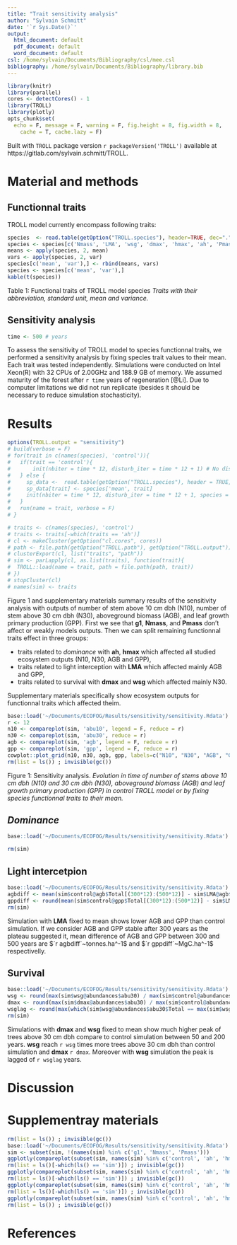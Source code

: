 ```yaml
---
title: "Trait sensitivity analysis"
author: "Sylvain Schmitt"
date: '`r Sys.Date()`'
output:
  html_document: default
  pdf_document: default
  word_document: default
csl: /home/sylvain/Documents/Bibliography/csl/mee.csl
bibliography: /home/sylvain/Documents/Bibliography/library.bib
---
```


```r
library(knitr)
library(parallel)
cores <- detectCores() - 1
library(TROLL)
library(plotly)
opts_chunk$set(
  echo = F, message = F, warning = F, fig.height = 8, fig.width = 8,
    cache = T, cache.lazy = F)
```

Built with `TROLL` package version `r packageVersion('TROLL')` available at https://gitlab.com/sylvain.schmitt/TROLL.

# Material and methods

## Functionnal traits

TROLL model currently encompass following traits:

```r
species  <- read.table(getOption("TROLL.species"), header=TRUE, dec=".", sep="", row.names = 1)
species <- species[c('Nmass', 'LMA', 'wsg', 'dmax', 'hmax', 'ah', 'Pmass', 'g1')]
means <- apply(species, 2, mean)
vars <- apply(species, 2, var)
species[c('mean', 'var'),] <- rbind(means, vars)
species <- species[c('mean', 'var'),]
kable(t(species))
```

Table 1: Functional traits of TROLL model species *Traits with their abbreviation, standard unit, mean and variance.*

## Sensitivity analysis

```r
time <- 500 # years
```

To assess the sensitivity of TROLL model to species functionnal traits, we performed a sensitivity analysis by fixing species trait values to their mean. Each trait was tested independently. Simulations were conducted on Intel Xeon(R) with 32 CPUs of 2.00GHz and 188.9 GB of memory. We assumed maturity of the forest after `r time` years of regeneration [@Li]. Due to computer limitations we did not run replicate (besides it should be necessary to reduce simulation stochasticity).

# Results

```r
options(TROLL.output = "sensitivity")
# build(verbose = F)
# for(trait in c(names(species), 'control')){
#   if(trait == 'control'){
#       init(nbiter = time * 12, disturb_iter = time * 12 + 1) # No disturbance
#   } else {
#     sp_data <-  read.table(getOption("TROLL.species"), header = TRUE, dec = ".", sep = "")
#     sp_data[trait] <- species['mean', trait]
#     init(nbiter = time * 12, disturb_iter = time * 12 + 1, species = sp_data) # No disturbance
#   }
#   run(name = trait, verbose = F)
# }
```

```r
# traits <- c(names(species), 'control')
# traits <- traits[-which(traits == 'ah')]
# cl <- makeCluster(getOption("cl.cores", cores))
# path <- file.path(getOption("TROLL.path"), getOption("TROLL.output"))
# clusterExport(cl, list("traits", "path"))
# sim <- parLapply(cl, as.list(traits), function(trait){
#  TROLL::load(name = trait, path = file.path(path, trait)) 
# })
# stopCluster(cl)
# names(sim) <- traits
```

Figure 1 and supplementary materials summary results of the sensitivity analysis with outputs of number of stem above 10 cm dbh (N10), number of stem above 30 cm dbh (N30), aboveground biomass (AGB), and leaf growth primary production (GPP). First we see that **g1**, **Nmass**, and **Pmass** don't affect or weakly models outputs. Then we can split remaining functionnal traits effect in three groups: 

- traits related to *dominance* with **ah**, **hmax** which affected all studied ecosystem outputs (N10, N30, AGB and GPP),
- traits related to light interception with **LMA** which affected mainly AGB and GPP,
- traits related to survival with **dmax** and **wsg** which affected mainly N30. 

Supplementary materials specifically show ecosystem outputs for functionnal traits which affected theim.

```r
base::load('~/Documents/ECOFOG/Results/sensitivity/sensitivity.Rdata')
r <- 12
n10 <- compareplot(sim, 'abu10', legend = F, reduce = r)
n30 <- compareplot(sim, 'abu30', reduce = r)
agb <- compareplot(sim, 'agb', legend = F, reduce = r)
gpp <- compareplot(sim, 'gpp', legend = F, reduce = r)
cowplot::plot_grid(n10, n30, agb, gpp, labels=c("N10", "N30", "AGB", "GPP"), ncol = 2, nrow = 2)
rm(list = ls()) ; invisible(gc())
```

Figure 1: Sensitivity analysis. *Evolution in time of number of stems above 10 cm dbh (N10) and 30 cm dbh (N30), aboveground biomass (AGB) and leaf growth primary production (GPP) in control TROLL model or by fixing species functionnal traits to their mean.*

## *Dominance*

```r
base::load('~/Documents/ECOFOG/Results/sensitivity/sensitivity.Rdata')

rm(sim)
```

## Light intercetpion

```r
base::load('~/Documents/ECOFOG/Results/sensitivity/sensitivity.Rdata')
agbdiff <- mean(sim$control@agb$Total[(300*12):(500*12)] - sim$LMA@agb$Total[(300*12):(500*12)])
gppdiff <- round(mean(sim$control@gpp$Total[(300*12):(500*12)] - sim$LMA@gpp$Total[(300*12):(500*12)]),1)
rm(sim)
```

Simulation with **LMA** fixed to mean shows lower AGB and GPP than control simulation. If we consider AGB and GPP stable after 300 years as the plateau suggested it, mean difference of AGB and GPP between 300 and 500 years are $`r agbdiff`~tonnes.ha^-1$ and $`r gppdiff`~MgC.ha^-1$ respectivelly. 

## Survival

```r
base::load('~/Documents/ECOFOG/Results/sensitivity/sensitivity.Rdata')
wsg <- round(max(sim$wsg@abundances$abu30) / max(sim$control@abundances$abu30),1)
dmax <- round(max(sim$dmax@abundances$abu30) / max(sim$control@abundances$abu30),1)
wsglag <- round(max(which(sim$wsg@abundances$abu30$Total == max(sim$wsg@abundances$abu30$Total)) / 12)) - round(max(which(sim$control@abundances$abu30$Total == max(sim$control@abundances$abu30$Total)) / 12))
rm(sim)
```

Simulations with **dmax** and **wsg** fixed to mean show much higher peak of trees above 30 cm dbh compare to control simulation between 50 and 200 years. **wsg** reach `r wsg` times more trees above 30 cm dbh than control simulation and **dmax** `r dmax`. Moreover with **wsg** simulation the peak is lagged of `r wsglag` years.

# Discussion

# Supplementray materials

```r
rm(list = ls()) ; invisible(gc())
base::load('~/Documents/ECOFOG/Results/sensitivity/sensitivity.Rdata')
sim <- subset(sim, !(names(sim) %in% c('g1', 'Nmass', 'Pmass')))
ggplotly(compareplot(subset(sim, names(sim) %in% c('control', 'ah', 'hmax')), 'abu10', reduce = 48))
rm(list = ls()[-which(ls() == 'sim')]) ; invisible(gc())
ggplotly(compareplot(subset(sim, names(sim) %in% c('control', 'ah', 'hmax', 'dmax', 'wsg')), 'abu30', reduce = 48))
rm(list = ls()[-which(ls() == 'sim')]) ; invisible(gc())
ggplotly(compareplot(subset(sim, names(sim) %in% c('control', 'ah', 'hmax', 'LMA')), 'agb', reduce = 48))
rm(list = ls()[-which(ls() == 'sim')]) ; invisible(gc())
ggplotly(compareplot(subset(sim, names(sim) %in% c('control', 'ah', 'hmax', 'LMA')), 'gpp', reduce = 48))
rm(list = ls()) ; invisible(gc())
```

# References
